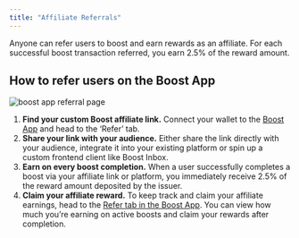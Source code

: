 ```yaml
---
title: "Affiliate Referrals"
---
```


Anyone can refer users to boost and earn rewards as an affiliate. For each successful boost transaction referred, you earn 2.5% of the reward amount.

## How to refer users on the Boost App

[//]: # (TODO: update image so it's not "inbox")

<Frame caption="Boost App referral page">
  <img
    src="/assets/boost-inbox-referral-page.png"
    alt="boost app referral page"
  />
</Frame>

[//]: # "TODO: make sure these steps are correct"

1. **Find your custom Boost affiliate link.** Connect your wallet to the [Boost App](https://boost.xyz/) and head to the ‘Refer’ tab.
2. **Share your link with your audience.** Either share the link directly with your audience, integrate it into your existing platform or spin up a custom frontend client like Boost Inbox.
3. **Earn on every boost completion.** When a user successfully completes a boost via your affiliate link or platform, you immediately receive 2.5% of the reward amount deposited by the issuer.
4. **Claim your affiliate reward.** To keep track and claim your affiliate earnings, head to the [Refer tab in the Boost App](https://boost.xyz/refer/undefined). You can view how much you’re earning on active boosts and claim your rewards after completion.
